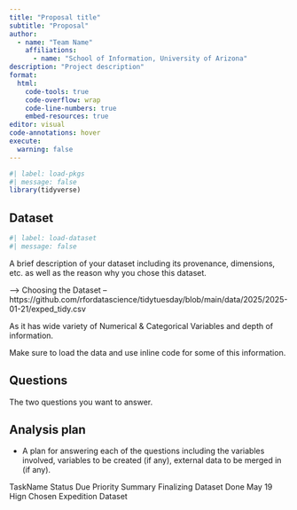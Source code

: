 ```yaml
---
title: "Proposal title"
subtitle: "Proposal"
author: 
  - name: "Team Name"
    affiliations:
      - name: "School of Information, University of Arizona"
description: "Project description"
format:
  html:
    code-tools: true
    code-overflow: wrap
    code-line-numbers: true
    embed-resources: true
editor: visual
code-annotations: hover
execute:
  warning: false
---
```


```r
#| label: load-pkgs
#| message: false
library(tidyverse)
```

## Dataset

```r
#| label: load-dataset
#| message: false
```

A brief description of your dataset including its provenance, dimensions, etc. as well as the reason why you chose this dataset.

--\> Choosing the Dataset -- https://github.com/rfordatascience/tidytuesday/blob/main/data/2025/2025-01-21/exped_tidy.csv

As it has wide variety of Numerical & Categorical Variables and depth of information.

Make sure to load the data and use inline code for some of this information.

## Questions

The two questions you want to answer.

## Analysis plan

-   A plan for answering each of the questions including the variables involved, variables to be created (if any), external data to be merged in (if any).

TaskName	            Status	  Due	      Priority	  Summary
Finalizing Dataset    Done      May 19    Hign        Chosen Expedition Dataset

